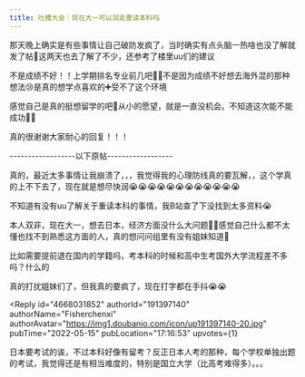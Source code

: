 ```yaml
---
title: 吐槽大会｜现在大一可以润走重读本科吗
---
```



<Forum groupName="真的需要这份文凭吗？" groupUrl="https://www.douban.com/group/fucking_diploma/" archivedAt="2025-05-16T16:31:19.248Z">
  <Post
    id="266624420"
    title="吐槽大会｜现在大一可以润走重读本科吗"
    url="https://www.douban.com/group/topic/266624420/?_spm_id=MTY1MjcwNzAz"
    pubTime="2022-05-17"
    highlightUserId="191397140"
  >
那天晚上确实是有些事情让自己破防发疯了，当时确实有点头脑一热啥也没了解就发了帖🤧这两天也去了解了不少，还参考了楼里uu们的建议

不是成绩不好！！上学期排名专业前几吧🤧🤧不是因为成绩不好想去海外混的那种想法😢是真的想学点喜欢的➕受不了这个环境

感觉自己是真的挺想留学的吧🚬从小的愿望，就是一直没机会。不知道这次能不能成功🙏🏻

真的很谢谢大家耐心的回复！！！

------------------以下原帖------------------

真的，最近太多事情让我崩溃了，，，我觉得我的心理防线真的要瓦解，，这个学真的上不下去了，现在就是想尽快润😭😭😭😭😭😭😭😭😭😭😭😭

不知道有没有uu了解关于重读本科的事情，我B站查了下没找到太多资料😭

本人双非，现在大一，想去日本，经济方面没什么大问题🙏🏻感觉自己什么都不太懂也找不到熟悉这方面的人，真的想问问组里有没有姐妹知道🤧

比如需要提前退在国内的学籍吗，考本科的时候和高中生考国外大学流程差不多吗？什么的

真的打扰姐妹们了，但我真的要疯了，现在打字都在手抖😭😭

<Reply
  id="4668031852"
  authorId="191397140"
  authorName="Fisherchenxi"
  authorAvatar="https://img1.doubanio.com/icon/up191397140-20.jpg"
  pubTime="2022-05-15"
  pubLocation="17:16:53"
  upvotes={1}
>
日本要考试的诶，不过本科好像有留考？反正日本人考的那种，每个学校单独出题的考试，我觉得还是有相当难度的，特别是国立大学（比高考难得多）。。。
</Reply>
  </Post>
</Forum>
